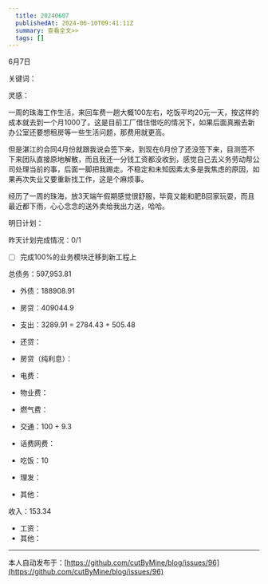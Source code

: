 ```yaml
---
  title: 20240607
  publishedAt: 2024-06-10T09:41:11Z
  summary: 查看全文>>
  tags: []
---
```


6月7日


关键词：


灵感：


一周的珠海工作生活，来回车费一趟大概100左右，吃饭平均20元一天，按这样的成本就去到一个月1000了。这是目前工厂借住借吃的情况下，如果后面真搬去新办公室还要想租房等一些生活问题，那费用就更高。

但是湛江的合同4月份就跟我说会签下来，到现在6月份了还没签下来，目测签不下来团队直接原地解散，而且我还一分钱工资都没收到，感觉自己去义务劳动帮公司处理当前的事，后面一脚把我踢走。不稳定和未知因素太多是我焦虑的原因，如果再次失业又要重新找工作，这是个麻烦事。

经历了一周的珠海，放3天端午假期感觉很舒服，毕竟又能和肥B回家玩耍，而且最近都下雨，心心念念的送外卖给我出力送，哈哈。



明日计划：



昨天计划完成情况：0/1

- [ ] 完成100%的业务模块迁移到新工程上

总债务：597,953.81
- 外债：188908.91
- 房贷：409044.9

- 支出：3289.91 = 2784.43 + 505.48
- 还贷：
- 房贷（纯利息）：
- 电费：
- 物业费：
- 燃气费：
- 交通：100 + 9.3
- 话费网费：
- 吃饭：10
- 理发：
- 其他：

收入：153.34
- 工资：
- 其他：


---
本人自动发布于：[https://github.com/cutByMine/blog/issues/96](https://github.com/cutByMine/blog/issues/96)
